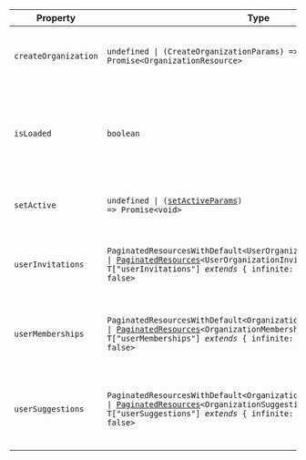 | Property                                             | Type                                                                                                                                                                                                                                        | Description                                                                                                              |
| ---------------------------------------------------- | ------------------------------------------------------------------------------------------------------------------------------------------------------------------------------------------------------------------------------------------- | ------------------------------------------------------------------------------------------------------------------------ |
| <a id="createorganization"></a> `createOrganization` | <code>undefined \| (CreateOrganizationParams) => Promise\<OrganizationResource\></code>                                                                                                                                                     | A function that returns a `Promise` which resolves to the newly created `Organization`.                                  |
| <a id="isloaded"></a> `isLoaded`                     | `boolean`                                                                                                                                                                                                                                   | A boolean that indicates whether Clerk has completed initialization. Initially `false`, becomes `true` once Clerk loads. |
| <a id="setactive"></a> `setActive`                   | <code>undefined \| ([setActiveParams](/docs/references/javascript/types/set-active-params)) => Promise\<void\></code>                                                                                                                       | A function that sets the active session and/or organization.                                                             |
| <a id="userinvitations"></a> `userInvitations`       | <code>PaginatedResourcesWithDefault\<UserOrganizationInvitationResource\> \| [PaginatedResources](#paginated-resources)\<UserOrganizationInvitationResource, T\["userInvitations"\] _extends_ \{ infinite: true; \} ? true : false\></code> | Returns `PaginatedResources` which includes a list of the user's organization invitations.                               |
| <a id="usermemberships"></a> `userMemberships`       | <code>PaginatedResourcesWithDefault\<OrganizationMembershipResource\> \| [PaginatedResources](#paginated-resources)\<OrganizationMembershipResource, T\["userMemberships"\] _extends_ \{ infinite: true; \} ? true : false\></code>         | Returns `PaginatedResources` which includes a list of the user's organization memberships.                               |
| <a id="usersuggestions"></a> `userSuggestions`       | <code>PaginatedResourcesWithDefault\<OrganizationSuggestionResource\> \| [PaginatedResources](#paginated-resources)\<OrganizationSuggestionResource, T\["userSuggestions"\] _extends_ \{ infinite: true; \} ? true : false\></code>         | Returns `PaginatedResources` which includes a list of suggestions for organizations that the user can join.              |
